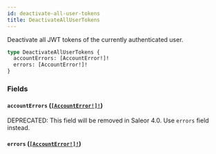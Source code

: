 ```yaml
---
id: deactivate-all-user-tokens
title: DeactivateAllUserTokens
---
```


Deactivate all JWT tokens of the currently authenticated user.

```graphql
type DeactivateAllUserTokens {
  accountErrors: [AccountError!]!
  errors: [AccountError!]!
}
```

### Fields

#### `accountErrors` ([`[AccountError!]!`](/docs/developer/api-reference/objects/account-error))

<span class="badge badge--warning">DEPRECATED: This field will be removed in Saleor 4.0. Use `errors` field instead.</span>

#### `errors` ([`[AccountError!]!`](/docs/developer/api-reference/objects/account-error))
